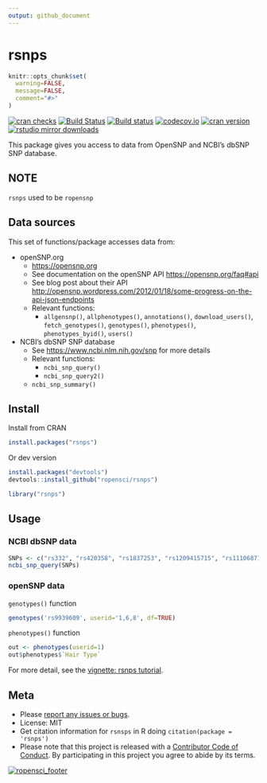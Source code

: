 ```yaml
---
output: github_document
---
```

<!-- README.md is generated from README.Rmd. Please edit that file -->

rsnps
=====

```r
knitr::opts_chunk$set(
  warning=FALSE,
  message=FALSE,
  comment="#>"
)
```

[![cran checks](https://cranchecks.info/badges/worst/rsnps)](https://cranchecks.info/pkgs/rsnps)
[![Build Status](https://api.travis-ci.org/ropensci/rsnps.png)](https://travis-ci.org/ropensci/rsnps)
[![Build status](https://ci.appveyor.com/api/projects/status/d2lv98726u6t9ut5/branch/master)](https://ci.appveyor.com/project/sckott/rsnps/branch/master)
[![codecov.io](https://codecov.io/github/ropensci/rsnps/coverage.svg?branch=master)](https://codecov.io/github/ropensci/rsnps?branch=master)
[![cran version](http://www.r-pkg.org/badges/version/rsnps)](https://cran.r-project.org/package=rsnps)
[![rstudio mirror downloads](http://cranlogs.r-pkg.org/badges/rsnps?color=E664A4)](https://github.com/metacran/cranlogs.app)

This package gives you access to data from OpenSNP and NCBI's dbSNP SNP database.

## NOTE

`rsnps` used to be `ropensnp`


## Data sources

This set of functions/package accesses data from:

+ openSNP.org
	+ <https://opensnp.org>
	+ See documentation on the openSNP API <https://opensnp.org/faq#api>
	+ See blog post about their API <http://opensnp.wordpress.com/2012/01/18/some-progress-on-the-api-json-endpoints>
	+ Relevant functions:
		+ `allgensnp()`, `allphenotypes()`, `annotations()`, `download_users()`, 
		`fetch_genotypes()`, `genotypes()`, `phenotypes()`, `phenotypes_byid()`, `users()`

+ NCBI's dbSNP SNP database
	+ See <https://www.ncbi.nlm.nih.gov/snp> for more details
	+ Relevant functions:
		+ `ncbi_snp_query()`
		+ `ncbi_snp_query2()`
    + `ncbi_snp_summary()`

## Install

Install from CRAN

```r
install.packages("rsnps")
```

Or dev version

```r
install.packages("devtools")
devtools::install_github("ropensci/rsnps")
```

```r
library("rsnps")
```

## Usage

### NCBI dbSNP data

```r
SNPs <- c("rs332", "rs420358", "rs1837253", "rs1209415715", "rs111068718")
ncbi_snp_query(SNPs)
```

### openSNP data

`genotypes()` function

```r
genotypes('rs9939609', userid='1,6,8', df=TRUE)
```

`phenotypes()` function

```r
out <- phenotypes(userid=1)
out$phenotypes$`Hair Type`
```

For more detail, see the [vignette: rsnps tutorial](https://github.com/ropensci/rsnps/blob/master/inst/vign/rsnps_vignette.md).

## Meta

* Please [report any issues or bugs](https://github.com/ropensci/rsnps/issues).
* License: MIT
* Get citation information for `rsnsps` in R doing `citation(package = 'rsnps')`
* Please note that this project is released with a [Contributor Code of Conduct](CODE_OF_CONDUCT.md). 
By participating in this project you agree to abide by its terms.

[![ropensci_footer](https://ropensci.org/public_images/github_footer.png)](https://ropensci.org)
